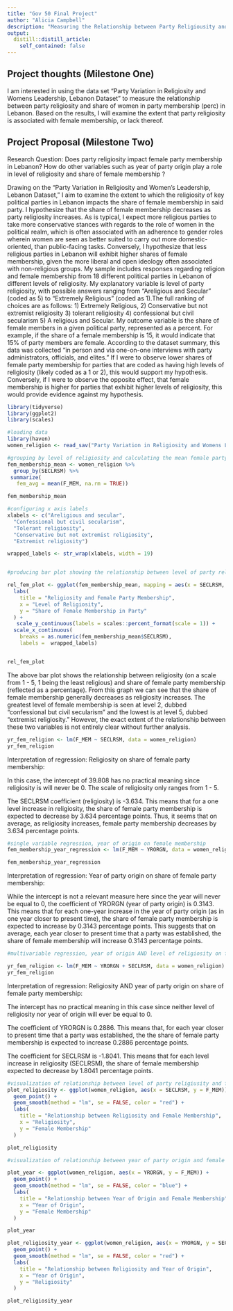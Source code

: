 ```yaml
---
title: "Gov 50 Final Project"
author: "Alicia Campbell"
description: "Measuring the Relationship between Party Religiousity and Female Membership in Lebanon"
output:
  distill::distill_article:
    self_contained: false
--- 
```




## Project thoughts (Milestone One)

I am interested in using the data set "Party Variation in Religiosity and Womens Leadership, Lebanon Dataset" to measure the relationship between party religiosity and share of women in party membership (perc) in Lebanon. Based on the results, I will examine the extent that party religiosity is associated with female membership, or lack thereof.


## Project Proposal (Milestone Two)

Research Question: Does party religiosity impact female party membership in Lebanon? How do other variables such as year of party origin play a role in level of religiosity and share of female membership ?

Drawing on the “Party Variation in Religiosity and Women's Leadership, Lebanon Dataset," I aim to examine the extent to which the religiosity of key political parties in Lebanon impacts the share of female membership in said party. I hypothesize that the share of female membership decreases as party religiosity increases. As is typical, I expect more religious parties to take more conservative stances with regards to the role of women in the political realm, which is often associated with an adherence to gender roles wherein women are seen as better suited to carry out more domestic-oriented, than public-facing tasks. Conversely, I hypothesize that less religious parties in Lebanon will exhibit higher shares of female membership, given the more liberal and open ideology often associated with non-religious groups. My sample includes responses regarding religion and female membership from 18 different political parties in Lebanon of different levels of religiosity. My explanatory variable is level of party religiosity, with possible answers ranging from “Areligious and Secular” (coded as 5) to “Extremely Religious” (coded as 1).The full ranking of choices are as follows: 1) Extremely Religious, 2) Conservative but not extremist religiosity 3) tolerant religiosity 4) confessional but civil secularism 5) A religious and Secular. My outcome variable is the share of female members in a given political party, represented as a percent.  For example, if the share of a female membership is 15, it would indicate that 15% of party members are female. According to the dataset summary, this data was collected “in person and via one-on-one interviews with party administrators, officials, and elites.” If I were to observe lower shares of female party membership for parties that are coded as having high levels of religiosity (likely coded as a 1 or 2), this would support my hypothesis. Conversely, if I were to observe the opposite effect, that female membership is higher for parties that exhibit higher levels of religiosity, this would provide evidence against my hypothesis. 


```r
library(tidyverse)
library(ggplot2)
library(scales)

#loading data
library(haven)
women_religion <- read_sav("Party Variation in Religiosity and Womens Leadership Lebanon Dataset.SAV")

#grouping by level of religiosity and calculating the mean female party membership for each group
fem_membership_mean <- women_religion %>%
  group_by(SECLRSM) %>%
 summarize(
   fem_avg = mean(F_MEM, na.rm = TRUE))

fem_membership_mean 

#configuring x axis labels
xlabels <- c("Areligious and secular",
  "Confessional but civil secularism",
  "Tolerant religiosity",
  "Conservative but not extremist religiosity",
  "Extremist religiosity")

wrapped_labels <- str_wrap(xlabels, width = 19)


#producing bar plot showing the relationship between level of party religiosity and share of female membership 

rel_fem_plot <- ggplot(fem_membership_mean, mapping = aes(x = SECLRSM, y = fem_avg)) + geom_col(fill = "steelblue") +
  labs(
    title = "Religiosity and Female Party Membership",
    x = "Level of Religiosity",
    y = "Share of Female Membership in Party"
  ) + 
   scale_y_continuous(labels = scales::percent_format(scale = 1)) +
  scale_x_continuous(
    breaks = as.numeric(fem_membership_mean$SECLRSM),
    labels =  wrapped_labels)


rel_fem_plot
```
The above bar plot shows the relationship between religiosity (on a scale from 1 - 5, 1 being the least religious) and share of female party membership (reflected as a percentage). From this graph we can see that the share of female membership generally decreases as religiosity increases. The greatest level of female membership is seen at level 2, dubbed "confessional but civil secularism" and the lowest is at level 5, dubbed "extremist religiosity." However, the exact extent of the relationship between these two variables is not entirely clear without further analysis.



```r
yr_fem_religion <- lm(F_MEM ~ SECLRSM, data = women_religion)
yr_fem_religion
```
Interpretation of regression: Religiosity on share of female party membership:

In this case, the intercept of 39.808 has no practical meaning since religiosity is will never be 0. The scale of religiosity only ranges from 1 - 5.

The SECLRSM coefficient (religiosity) is -3.634. This means that for a one level increase in religiosity, the share of female party membership is expected to decrease by 3.634 percentage points. Thus, it seems that on average, as religiosity increases, female party membership decreases by 3.634 percentage points.



```r
#single variable regression, year of origin on female membership
fem_membership_year_regression <- lm(F_MEM ~ YRORGN, data = women_religion)

fem_membership_year_regression
```
Interpretation of regression: Year of party origin on share of female party membership:

While the intercept is not a relevant measure here since the year will never be equal to 0, the coefficient of YRORGN (year of party origin) is 0.3143. This means that for each one-year increase in the year of party origin (as in one year closer to present time), the share of female party membership is expected to increase by 0.3143 percentage points. This suggests that on average, each year closer to present time that a party was established, the share of female membership will increase 0.3143 percentage points.



```r
#multivariable regression, year of origin AND level of religiosity on female membership

yr_fem_religion <- lm(F_MEM ~ YRORGN + SECLRSM, data = women_religion)
yr_fem_religion

```

Interpretation of regression: Religiosity AND year of party origin on share of female party membership:

The intercept has no practical meaning in this case since neither level of religiosity nor year of origin will ever be equal to 0. 

The coefficient of YRORGN is 0.2886. This means that, for each year closer to present time that a party was established, the the share of female party membership is expected to increase  0.2886 percentage points.

The coefficient for SECLRSM is -1.8041. This means that for each level increase in religiosity (SECLRSM), the share of female membership expected to decrease by 1.8041 percentage points.



```r
#visualization of relationship between level of party religiusity and female party membership
plot_religiosity <- ggplot(women_religion, aes(x = SECLRSM, y = F_MEM)) +
  geom_point() +
  geom_smooth(method = "lm", se = FALSE, color = "red") +
  labs(
    title = "Relationship between Religiosity and Female Membership",
    x = "Religiosity",
    y = "Female Membership"
  )

plot_religiosity
```
```r
#visualization of relationship between year of party origin and female party membership

plot_year <- ggplot(women_religion, aes(x = YRORGN, y = F_MEM)) +
  geom_point() +
  geom_smooth(method = "lm", se = FALSE, color = "blue") +
  labs(
    title = "Relationship between Year of Origin and Female Membership",
    x = "Year of Origin",
    y = "Female Membership"
  )

plot_year
```
```r
plot_religiosity_year <- ggplot(women_religion, aes(x = YRORGN, y = SECLRSM)) +
  geom_point() +
  geom_smooth(method = "lm", se = FALSE, color = "red") +
  labs(
    title = "Relationship between Religiosity and Year of Origin",
    x = "Year of Origin",
    y = "Religiosity"
  )

plot_religiosity_year
```









